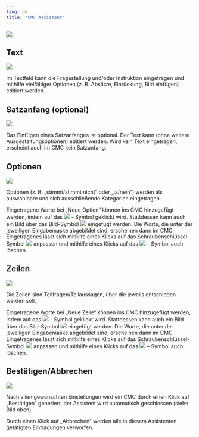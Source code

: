 ```yaml
---
lang: de
title: "CMC Assistent"
---
```


![](CMC_Main_Grafik.png)

## Text

![](CMC_Text_Grafik.png)

Im Textfeld kann die Fragestellung und/oder Instruktion eingetragen und mithilfe vielfältiger Optionen (z. B. Absätze, Einrückung, Bild einfügen) editiert werden.

## Satzanfang (optional)

![](CMC_Satzanfang_Grafik.png)

Das Einfügen eines Satzanfanges ist optional. Der Text kann (ohne weitere Ausgestaltungsoptionen) editiert werden. Wird kein Text eingetragen, erscheint auch im CMC kein Satzanfang.

## Optionen

![](CMC_Optionen_Grafik.png)

Optionen (z. B. „stimmt/stimmt nicht“ oder „ja/nein“) werden als auswählbare und sich ausschließende Kategorien eingetragen. 

Eingetragene Worte bei „Neue Option“ können ins CMC hinzugefügt werden, indem auf das ![](CMC_PlusSymbol_Grafik.png) - Symbol geklickt wird. Stattdessen kann auch ein Bild über das Bild-Symbol ![](CMC_Bild-Symbol_Grafik.png) eingefügt werden. Die Worte, die unter der jeweiligen Eingabemaske abgebildet sind, erscheinen dann im CMC. Eingetragenes lässt sich mithilfe eines Klicks auf das Schraubenschlüssel-Symbol ![](CMC_Werkzeug-Symbol_Grafik.png) anpassen und mithilfe eines Klicks auf das ![](CMC_XSymbol_Grafik.png) – Symbol auch löschen.

## Zeilen

![](CMC_Zeilen_Grafik.png)

Die Zeilen sind Teilfragen/Teilaussagen, über die jeweils entschieden werden soll. 

Eingetragene Worte bei „Neue Zeile“ können ins CMC hinzugefügt werden, indem auf das ![](CMC_PlusSymbol_Grafik.png) - Symbol geklickt wird. Stattdessen kann auch ein Bild über das Bild-Symbol ![](CMC_Bild-Symbol_Grafik.png) eingefügt werden. Die Worte, die unter der jeweiligen Eingabemaske abgebildet sind, erscheinen dann im CMC. Eingetragenes lässt sich mithilfe eines Klicks auf das Schraubenschlüssel-Symbol ![](CMC_Werkzeug-Symbol_Grafik.png) anpassen und mithilfe eines Klicks auf das ![](CMC_XSymbol_Grafik.png) – Symbol auch löschen. 

## Bestätigen/Abbrechen

![](CMC_BestatigenAbbrechen_Grafik.png)

Nach allen gewünschten Einstellungen wird ein CMC durch einen Klick auf „Bestätigen“ generiert, der Assistent wird automatisch geschlossen (siehe Bild oben). 

Durch einen Klick auf „Abbrechen“ werden alle in diesem Assistenten getätigten Eintragungen verworfen.
